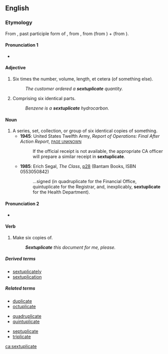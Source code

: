 ==English==

===Etymology===
From {{etyl|la}} {{term|sextuplicatus|sextuplicātus|lang=la}}, past participle form of {{term|sextuplicare|sextuplicāre|to [[sextuple]]|lang=la}}, from {{term|sextuplus||[[sixfold]]|lang=la}}, from {{term|sextus||[[sixth]]|lang=la}} (from {{term|sex||[[six]]|lang=la}}) + {{term|-plus||[[-fold]]|lang=la}} (from {{term|plicare||to [[fold]]|lang=la}}).

====Pronunciation 1====
{{rfc-pron-n|Pronunciation 1|lang=en}}
* {{a|RP}} {{IPA|/sɛksˈtjuːplɪkət/}}

====Adjective====
{{en-adj|-}}

# Six times the number, volume, length, et cetera (of something else).
#: ''The customer ordered a '''sextuplicate''' quantity.''
# Comprising six identical parts.
#: ''Benzene is a '''sextuplicate''' hydrocarbon.''

====Noun====
{{en-noun}}

# A series, set, collection, or group of six identical copies of something.
#* '''1945''': United States Twelfth Army, ''Report of Operations: Final After Action Report'', [http://www.google.co.uk/books?id=S0EvAAAAMAAJ&q=sextuplicate&dq=sextuplicate&ei=FskkR9u2B46K7QLMsKTqBw&pgis=1 <small>PAGE UNKNOWN</small>]
#*: If the official receipt is not available, the appropriate CA officer will prepare a similar receipt in '''sextuplicate'''.
#* '''1985''': Erich Segal, ''The Class'', [http://www.google.co.uk/books?id=fj6cLKRrruYC&q=sextuplicate&dq=sextuplicate&ei=FskkR9u2B46K7QLMsKTqBw&pgis=1 p28] (Bantam Books, ISBN 0553050842)
#*: …signed (in quadruplicate for the Financial Office, quintuplicate for the Registrar, and, inexplicably, '''sextuplicate''' for the Health Department).

====Pronunciation 2====
* {{a|RP}} {{IPA|/sɛksˈtjuːplɪkeɪt/}}

====Verb====
{{en-verb|sextuplicates|sextuplicating|sextuplicated}}

# {{transitive}} Make six copies of.
#: '''''Sextuplicate''' this document for me, please.''

=====Derived terms=====
* [[sextuplicately]]
* [[sextuplication]]

=====Related terms=====
{{rel-top3}}
* [[duplicate]]
* [[octuplicate]]
{{rel-mid3}}
* [[quadruplicate]]
* [[quintuplicate]]
{{rel-mid3}}
* [[septuplicate]]
* [[triplicate]]
{{rel-bottom}}

[[ca:sextuplicate]]